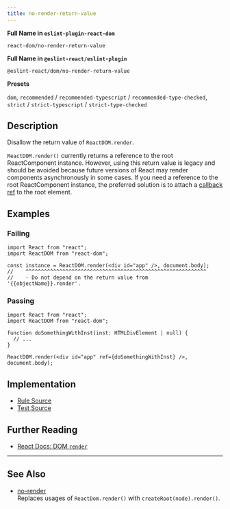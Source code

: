 ```yaml
---
title: no-render-return-value
---
```


**Full Name in `eslint-plugin-react-dom`**

```plain copy
react-dom/no-render-return-value
```

**Full Name in `@eslint-react/eslint-plugin`**

```plain copy
@eslint-react/dom/no-render-return-value
```

**Presets**

`dom`, `recommended` / `recommended-typescript` / `recommended-type-checked`, `strict` / `strict-typescript` / `strict-type-checked`
## Description

Disallow the return value of `ReactDOM.render`.

`ReactDOM.render()` currently returns a reference to the root ReactComponent instance. However, using this return value is legacy and should be avoided because future versions of React may render components asynchronously in some cases. If you need a reference to the root ReactComponent instance, the preferred solution is to attach a [callback ref](https://react.dev/learn/manipulating-the-dom-with-refs) to the root element.

## Examples

### Failing

```tsx
import React from "react";
import ReactDOM from "react-dom";

const instance = ReactDOM.render(<div id="app" />, document.body);
//    ^^^^^^^^^^^^^^^^^^^^^^^^^^^^^^^^^^^^^^^^^^^^^^^^^^^^^^^^^^^
//    - Do not depend on the return value from '{{objectName}}.render'.
```

### Passing

```tsx
import React from "react";
import ReactDOM from "react-dom";

function doSomethingWithInst(inst: HTMLDivElement | null) {
  // ...
}

ReactDOM.render(<div id="app" ref={doSomethingWithInst} />, document.body);
```

## Implementation

- [Rule Source](https://github.com/Rel1cx/eslint-react/tree/main/packages/plugins/eslint-plugin-react-dom/src/rules/no-render-return-value.ts)
- [Test Source](https://github.com/Rel1cx/eslint-react/tree/main/packages/plugins/eslint-plugin-react-dom/src/rules/no-render-return-value.spec.ts)

## Further Reading

- [React Docs: DOM `render`](https://18.react.dev/reference/react-dom/render)

---

## See Also

- [no-render](./dom-no-render)\
  Replaces usages of `ReactDom.render()` with `createRoot(node).render()`.

